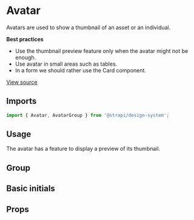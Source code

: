 

<Meta of={AvatarStories} />

# Avatar

Avatars are used to show a thumbnail of an asset or an individual.

**Best practices**

- Use the thumbnail preview feature only when the avatar might not be enough.
- Use avatar in small areas such as tables.
- In a form we should rather use the Card component.

[View source](https://github.com/strapi/design-system/tree/main/packages/strapi-design-system/src/Avatar)

## Imports

```js
import { Avatar, AvatarGroup } from '@strapi/design-system';
```

## Usage

The avatar has a feature to display a preview of its thumbnail.

<Canvas of={AvatarStories.Base} />

## Group

<Canvas of={AvatarStories.Group} />

## Basic initials

<Canvas of={AvatarStories.UserInitials} />

## Props

<ArgsTable of={Avatar} />
